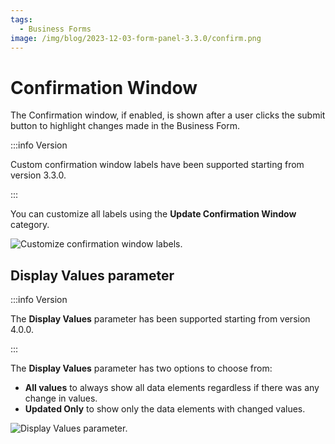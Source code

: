 ```yaml
---
tags:
  - Business Forms
image: /img/blog/2023-12-03-form-panel-3.3.0/confirm.png
---
```



# Confirmation Window

The Confirmation window, if enabled, is shown after a user clicks the submit button to highlight changes made in the Business Form.

:::info Version

Custom confirmation window labels have been supported starting from version 3.3.0.

:::

You can customize all labels using the **Update Confirmation Window** category.

<Image
  title="Customize confirmation window labels."
  src="/img/plugins/business-forms/confirm-update.png"
/>

## Display Values parameter

:::info Version

The **Display Values** parameter has been supported starting from version 4.0.0.

:::

The **Display Values** parameter has two options to choose from:

- **All values** to always show all data elements regardless if there was any change in values.
- **Updated Only** to show only the data elements with changed values.

<Image
  title="Display Values parameter."
  src="/img/blog/2024-07-02-form-panel-4.0.0/display-values.png"
/>
